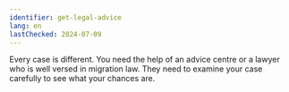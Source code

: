 ```yaml
---
identifier: get-legal-advice
lang: en
lastChecked: 2024-07-09
---
```



Every case is different. You need the help of an <InternalShortLink identifier="contacts">advice centre</InternalShortLink> or a lawyer who is well versed in migration law. They need to examine your case carefully to see what your chances are.
